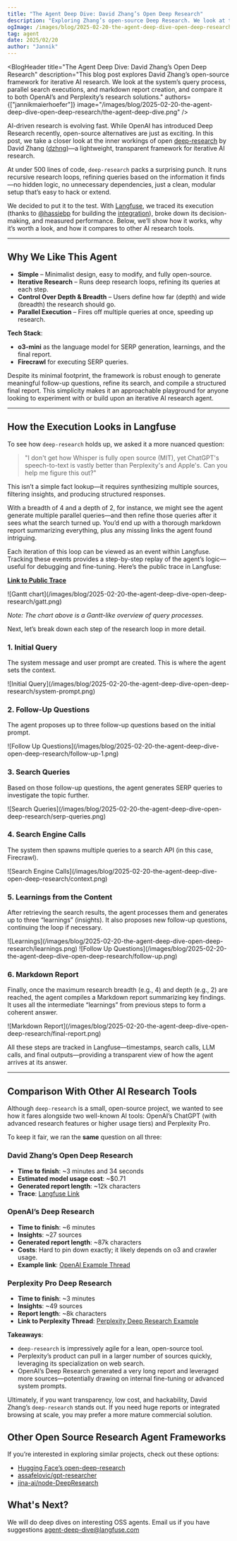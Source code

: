 ```yaml
---
title: "The Agent Deep Dive: David Zhang’s Open Deep Research"
description: "Exploring Zhang’s open-source Deep Research. We look at the prompting, search executions, and report creation, and compare it to both OpenAI’s and Perplexity’s Deep Research solutions."
ogImage: /images/blog/2025-02-20-the-agent-deep-dive-open-deep-research/the-agent-deep-dive.png
tag: agent
date: 2025/02/20
author: "Jannik"
---
```



<BlogHeader
  title="The Agent Deep Dive: David Zhang’s Open Deep Research"
  description="This blog post explores David Zhang’s open-source framework for iterative AI research. We look at the system’s query process, parallel search executions, and markdown report creation, and compare it to both OpenAI’s and Perplexity’s research solutions."
  authors={["jannikmaierhoefer"]}
  image="/images/blog/2025-02-20-the-agent-deep-dive-open-deep-research/the-agent-deep-dive.png"
/>

AI-driven research is evolving fast. While OpenAI has introduced Deep Research recently, open-source alternatives are just as exciting. In this post, we take a closer look at the inner workings of open [deep-research](https://github.com/dzhng/deep-research) by David Zhang ([dzhng](https://github.com/dzhng))—a lightweight, transparent framework for iterative AI research.

At under 500 lines of code, `deep-research` packs a surprising punch. It runs recursive research loops, refining queries based on the information it finds—no hidden logic, no unnecessary dependencies, just a clean, modular setup that’s easy to hack or extend.

We decided to put it to the test. With [Langfuse](https://github.com/langfuse/langfuse), we traced its execution (thanks to [@hassiebp](https://github.com/hassiebp) for building the [integration](https://github.com/hassiebp/deep-research-with-langfuse)), broke down its decision-making, and measured performance. Below, we’ll show how it works, why it’s worth a look, and how it compares to other AI research tools.

---

## Why We Like This Agent

- **Simple** – Minimalist design, easy to modify, and fully open-source.  
- **Iterative Research** – Runs deep research loops, refining its queries at each step.  
- **Control Over Depth & Breadth** – Users define how far (depth) and wide (breadth) the research should go.  
- **Parallel Execution** – Fires off multiple queries at once, speeding up research.

**Tech Stack**:
- **o3-mini** as the language model for SERP generation, learnings, and the final report.  
- **Firecrawl** for executing SERP queries.

Despite its minimal footprint, the framework is robust enough to generate meaningful follow-up questions, refine its search, and compile a structured final report. This simplicity makes it an approachable playground for anyone looking to experiment with or build upon an iterative AI research agent.

---

## How the Execution Looks in Langfuse

To see how `deep-research` holds up, we asked it a more nuanced question:

> "I don't get how Whisper is fully open source (MIT), yet ChatGPT's speech-to-text is vastly better than Perplexity's and Apple's. Can you help me figure this out?"

This isn’t a simple fact lookup—it requires synthesizing multiple sources, filtering insights, and producing structured responses.

With a breadth of 4 and a depth of 2, for instance, we might see the agent generate multiple parallel queries—and then refine those queries after it sees what the search turned up. You’d end up with a thorough markdown report summarizing everything, plus any missing links the agent found intriguing.

Each iteration of this loop can be viewed as an event within Langfuse. Tracking these events provides a step-by-step replay of the agent’s logic—useful for debugging and fine-tuning. Here’s the public trace in Langfuse:

[**Link to Public Trace**](https://cloud.langfuse.com/project/cm6y5qfi901bzad07tyaeg3no/traces/fd9be9b8-ffd2-435b-ba90-45a0af649954)

<Frame className="my-10" fullWidth>
  ![Gantt chart](/images/blog/2025-02-20-the-agent-deep-dive-open-deep-research/gatt.png)
</Frame>

*Note: The chart above is a Gantt-like overview of query processes.*

Next, let’s break down each step of the research loop in more detail.

<Steps>

### 1. Initial Query
The system message and user prompt are created. This is where the agent sets the context.

<Frame className="my-10" fullWidth>
  ![Initial Query](/images/blog/2025-02-20-the-agent-deep-dive-open-deep-research/system-prompt.png)
</Frame>

### 2. Follow-Up Questions
The agent proposes up to three follow-up questions based on the initial prompt.

<Frame className="my-10" fullWidth>
  ![Follow Up Questions](/images/blog/2025-02-20-the-agent-deep-dive-open-deep-research/follow-up-1.png)
</Frame>

### 3. Search Queries
Based on those follow-up questions, the agent generates SERP queries to investigate the topic further.

<Frame className="my-10" fullWidth>
  ![Search Queries](/images/blog/2025-02-20-the-agent-deep-dive-open-deep-research/serp-queries.png)
</Frame>

### 4. Search Engine Calls
The system then spawns multiple queries to a search API (in this case, Firecrawl).

<Frame className="my-10" fullWidth>
  ![Search Engine Calls](/images/blog/2025-02-20-the-agent-deep-dive-open-deep-research/context.png)
</Frame>

### 5. Learnings from the Content
After retrieving the search results, the agent processes them and generates up to three “learnings” (insights). It also proposes new follow-up questions, continuing the loop if necessary.

<Frame className="my-10" fullWidth>
  ![Learnings](/images/blog/2025-02-20-the-agent-deep-dive-open-deep-research/learnings.png)
</Frame>

<Frame className="my-10" fullWidth>
  ![Follow Up Questions](/images/blog/2025-02-20-the-agent-deep-dive-open-deep-research/follow-up.png)
</Frame>

### 6. Markdown Report
Finally, once the maximum research breadth (e.g., 4) and depth (e.g., 2) are reached, the agent compiles a Markdown report summarizing key findings. It uses all the intermediate “learnings” from previous steps to form a coherent answer.

<Frame className="my-10" fullWidth>
  ![Markdown Report](/images/blog/2025-02-20-the-agent-deep-dive-open-deep-research/final-report.png)
</Frame>

</Steps>

All these steps are tracked in Langfuse—timestamps, search calls, LLM calls, and final outputs—providing a transparent view of how the agent arrives at its answer.

---

## Comparison With Other AI Research Tools

Although `deep-research` is a small, open-source project, we wanted to see how it fares alongside two well-known AI tools: OpenAI’s ChatGPT (with advanced research features or higher usage tiers) and Perplexity Pro.

To keep it fair, we ran the **same** question on all three:

### David Zhang’s Open Deep Research
- **Time to finish**: ~3 minutes and 34 seconds  
- **Estimated model usage cost**: ~$0.71  
- **Generated report length**: ~12k characters  
- **Trace**: [Langfuse Link](https://cloud.langfuse.com/project/cm6y5qfi901bzad07tyaeg3no/traces/fd9be9b8-ffd2-435b-ba90-45a0af649954)

### OpenAI’s Deep Research
- **Time to finish**: ~6 minutes  
- **Insights**: ~27 sources  
- **Generated report length**: ~87k characters  
- **Costs**: Hard to pin down exactly; it likely depends on o3 and crawler usage.
- **Example link**: [OpenAI Example Thread](https://chatgpt.com/share/67aa55e9-1cb4-8009-a3c1-69607e6ca1cd)

### Perplexity Pro Deep Research
- **Time to finish**: ~3 minutes  
- **Insights**: ~49 sources  
- **Report length**: ~8k characters  
- **Link to Perplexity Thread**: [Perplexity Deep Research Example](https://www.perplexity.ai/search/i-don-t-get-how-whisper-is-ful-Uuq8BQh8SyOOkAuOeG0j_Q)

**Takeaways**:  
- `deep-research` is impressively agile for a lean, open-source tool.  
- Perplexity’s product can pull in a larger number of sources quickly, leveraging its specialization on web search.  
- OpenAI’s Deep Research generated a very long report and leveraged more sources—potentially drawing on internal fine-tuning or advanced system prompts.

Ultimately, if you want transparency, low cost, and hackability, David Zhang’s `deep-research` stands out. If you need huge reports or integrated browsing at scale, you may prefer a more mature commercial solution.

## Other Open Source Research Agent Frameworks

If you’re interested in exploring similar projects, check out these options:

* [Hugging Face’s open-deep-research](https://github.com/huggingface/smolagents/tree/gaia-submission-r1/examples/open_deep_research)  
* [assafelovic/gpt-researcher](https://github.com/assafelovic/gpt-researcher)  
* [jina-ai/node-DeepResearch](https://github.com/jina-ai/node-DeepResearch)

## What's Next?

We will do deep dives on interesting OSS agents. Email us if you have suggestions agent-deep-dive@langfuse.com  
